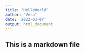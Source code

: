 ```yaml
---
title: "HelloWorld"
author: "Vera"
date: '2022-03-07'
output: html_document
---
```


## This is a markdown file

